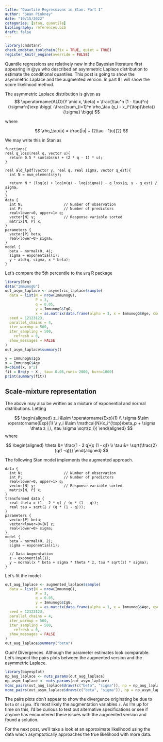 ```yaml
---
title: "Quantile Regressions in Stan: Part I"
author: "Sean Pinkney"
date: "10/15/2022"
categories: [stan, quantile]
bibliography: references.bib
draft: false
---
```


```r
library(cmdstanr)
check_cmdstan_toolchain(fix = TRUE, quiet = TRUE)
register_knitr_engine(override = FALSE)
```

Quantile regressions are relatively new in the Bayesian literature first appearing in @yu who described an asymmetric Laplace distribution to estimate the conditional quantiles. This post is going to show the asymmetric Laplace and the augmented version. In part II I will show the score likelihood method. 

The asymmetric Laplace distribution is given as 
$$
\operatorname{ALD}(Y \mid x, \beta) = \frac{\tau^n (1 - \tau)^n}{\sigma^n}\exp \bigg( -\frac{\sum_{i=1}^n \rho_\tau (y_i - x_i^{\top}\beta)}{\sigma} \bigg)
$$

where 

$$
\rho_\tau(u) = \frac{|u| + (2\tau - 1)u}{2}
$$

We may write this in Stan as

```cmdstan
functions{
real q_loss(real q, vector u){
  return 0.5 * sum(abs(u) + (2 * q - 1) * u);
}

real ald_lpdf(vector y, real q, real sigma, vector q_est){
  int N = num_elements(y);
  
  return N * (log(q) + log1m(q) - log(sigma)) - q_loss(q, y - q_est) / sigma;
}
}
data {
  int N;                   // Number of observation
  int P;                   // Number of predictors
  real<lower=0, upper=1> q;
  vector[N] y;             // Response variable sorted
  matrix[N, P] x;
}
parameters {
  vector[P] beta;
  real<lower=0> sigma;
}
model {
  beta ~ normal(0, 4);
  sigma ~ exponential(1);
  y ~ ald(q, sigma, x * beta);
}
```

Let's compare the 5th percentile to the `Brq` R package

```r
library(Brq)
data("ImmunogG")
out_asym_laplace <- asymetric_laplace$sample(
  data = list(N = nrow(ImmunogG),
              P = 3,
              q = 0.05,
              y = ImmunogG$IgG,
              x = as.matrix(data.frame(alpha = 1, x = ImmunogG$Age, xsq = ImmunogG$Age^2))),
  seed = 12123123, 
  parallel_chains = 4,
  iter_warmup = 500,
  iter_sampling = 500,
    refresh = 0,
  show_messages = FALSE
)
out_asym_laplace$summary()

y = ImmunogG$IgG
x = ImmunogG$Age
X=cbind(x, x^2)
fit = Brq(y ~ X , tau= 0.05,runs= 2000, burn=1000)
print(summary(fit))
```

## Scale-mixture representation

The above may also be written as a mixture of exponential  and normal distributions. Letting

$$
\begin{aligned}
z_i &\sim \operatorname{Exp}(1) \\
\sigma &\sim \operatorname{Exp}(1) \\
y_i &\sim \mathcal{N}(x_i^{\top}\beta_p + \sigma \theta z_i,\, \tau \sigma \sqrt{z_i})
\end{aligned}
$$
where 

$$
\begin{aligned}
\theta &= \frac{1 - 2 q}{q (1 - q)} \\
\tau &= \sqrt{\frac{2}{q(1 -q)}}
\end{aligned}
$$

The following Stan model implements the augmented approach.
```cmdstan
data {
  int N;                   // Number of observation
  int P;                   // Number of predictors
  real<lower=0, upper=1> q;
  vector[N] y;             // Response variable sorted
  matrix[N, P] x;
}
transformed data {
  real theta = (1 - 2 * q) / (q * (1 - q));
  real tau = sqrt(2 / (q * (1 - q)));
}
parameters {
  vector[P] beta;
  vector<lower=0>[N] z;
  real<lower=0> sigma;
}
model {
  beta ~ normal(0, 2);
  sigma ~ exponential(1);
  
  // Data Augmentation
  z ~ exponential(1);
  y ~ normal(x * beta + sigma * theta * z, tau * sqrt(z) * sigma);
}
```
Let's fit the model
```r
out_aug_laplace <- augmented_laplace$sample(
  data = list(N = nrow(ImmunogG),
              P = 3,
              q = 0.05,
              y = ImmunogG$IgG,
              x = as.matrix(data.frame(alpha = 1, x = ImmunogG$Age, xsq = ImmunogG$Age^2))),
  seed = 12123123, 
  parallel_chains = 4,
  iter_warmup = 500,
  iter_sampling = 500,
    refresh = 0,
  show_messages = FALSE
)
out_aug_laplace$summary("beta")
```
Ouch! Divergences. Although the parameter estimates look comparable. Let's inspect the pairs plots between the augmented version and the asymmetric Laplace.
```r
library(bayesplot)
np_aug_laplace <- nuts_params(out_aug_laplace)
np_asym_laplace <- nuts_params(out_asym_laplace)
mcmc_pairs(out_aug_laplace$draws(c("beta", "sigma")), np = np_aug_laplace)
mcmc_pairs(out_asym_laplace$draws(c("beta", "sigma")), np = np_asym_laplace)
```
The pairs plots don't appear to show the divergence originating be due to `beta` or `sigma`. It's most likely the augmentation variables `z`. As I'm up for time on this, I'd be curious to test out alternative specifications or see if anyone has encountered these issues with the augmented version and found a solution.

For the next post, we'll take a look at an approximate likelihood using the data which asymptotically approaches the true likelihood with more data. 


